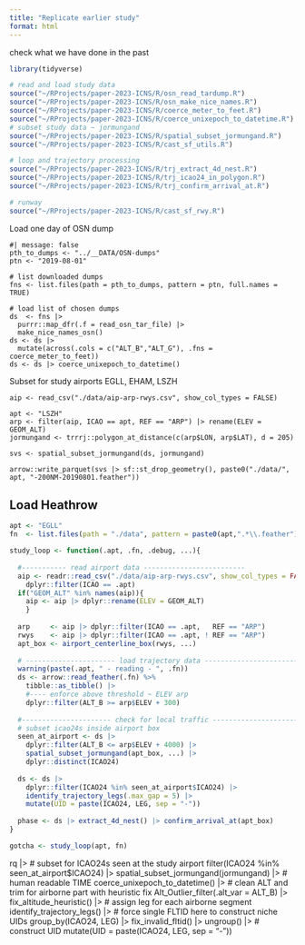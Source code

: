 ```yaml
---
title: "Replicate earlier study"
format: html
---
```


check what we have done in the past

```r
library(tidyverse)

# read and load study data
source("~/RProjects/paper-2023-ICNS/R/osn_read_tardump.R")
source("~/RProjects/paper-2023-ICNS/R/osn_make_nice_names.R")
source("~/RProjects/paper-2023-ICNS/R/coerce_meter_to_feet.R")
source("~/RProjects/paper-2023-ICNS/R/coerce_unixepoch_to_datetime.R")
# subset study data ~ jormungand
source("~/RProjects/paper-2023-ICNS/R/spatial_subset_jormungand.R")
source("~/RProjects/paper-2023-ICNS/R/cast_sf_utils.R")

# loop and trajectory processing
source("~/RProjects/paper-2023-ICNS/R/trj_extract_4d_nest.R")
source("~/RProjects/paper-2023-ICNS/R/trj_icao24_in_polygon.R")
source("~/RProjects/paper-2023-ICNS/R/trj_confirm_arrival_at.R")

# runway 
source("~/RProjects/paper-2023-ICNS/R/cast_sf_rwy.R")
```

Load one day of OSN dump

```{}
#| message: false
pth_to_dumps <- "../__DATA/OSN-dumps"
ptn <- "2019-08-01"

# list downloaded dumps
fns <- list.files(path = pth_to_dumps, pattern = ptn, full.names = TRUE)

# load list of chosen dumps
ds  <- fns |> 
  purrr::map_dfr(.f = read_osn_tar_file) |> 
  make_nice_names_osn()
ds <- ds |> 
  mutate(across(.cols = c("ALT_B","ALT_G"), .fns = coerce_meter_to_feet)) 
ds <- ds |> coerce_unixepoch_to_datetime()
```

Subset for study airports
EGLL, EHAM, LSZH

```{}
aip <- read_csv("./data/aip-arp-rwys.csv", show_col_types = FALSE)

apt <- "LSZH"
arp <- filter(aip, ICAO == apt, REF == "ARP") |> rename(ELEV = GEOM_ALT)
jormungand <- trrrj::polygon_at_distance(c(arp$LON, arp$LAT), d = 205)

svs <- spatial_subset_jormungand(ds, jormungand)

arrow::write_parquet(svs |> sf::st_drop_geometry(), paste0("./data/", apt, "-200NM-20190801.feather"))
```

## Load Heathrow

```r
apt <- "EGLL"
fn  <- list.files(path = "./data", pattern = paste0(apt,".*\\.feather"), full.names = TRUE)
```

```r
study_loop <- function(.apt, .fn, .debug, ...){
  
  #----------- read airport data -------------------------
  aip <- readr::read_csv("./data/aip-arp-rwys.csv", show_col_types = FALSE) |> 
    dplyr::filter(ICAO == .apt)
  if("GEOM_ALT" %in% names(aip)){
    aip <- aip |> dplyr::rename(ELEV = GEOM_ALT)
    }
  
  arp     <- aip |> dplyr::filter(ICAO == .apt,   REF == "ARP")
  rwys    <- aip |> dplyr::filter(ICAO == .apt, ! REF == "ARP")
  apt_box <- airport_centerline_box(rwys, ...) 
  
  # ---------------------- load trajectory data --------------------------------
  warning(paste(.apt, " - reading - ", .fn))
  ds <- arrow::read_feather(.fn) %>% 
    tibble::as_tibble() |> 
    #---- enforce above threshold ~ ELEV arp
    dplyr::filter(ALT_B >= arp$ELEV + 300)
  
  #---------------------- check for local traffic ----------------------------
  # subset icao24s inside airport box
  seen_at_airport <- ds |> 
    dplyr::filter(ALT_B <= arp$ELEV + 4000) |> 
    spatial_subset_jormungand(apt_box, ...) |> 
    dplyr::distinct(ICAO24) 
  
  ds <- ds |> 
    dplyr::filter(ICAO24 %in% seen_at_airport$ICAO24) |> 
    identify_trajectory_legs(.max_gap = 5) |> 
    mutate(UID = paste(ICAO24, LEG, sep = "-")) 
  
  phase <- ds |> extract_4d_nest() |> confirm_arrival_at(apt_box)
}
```

```r
gotcha <- study_loop(apt, fn)
```

rq |> 
  # subset for ICAO24s seen at the study airport
  filter(ICAO24 %in% seen_at_airport$ICAO24) |> 
  spatial_subset_jormungand(jormungand) |> 
  # human readable TIME
  coerce_unixepoch_to_datetime() |>
  # clean ALT and trim for airborne part with heuristic fix
  Alt_Outlier_filter(.alt_var = ALT_B) |> 
  fix_altitude_heuristic() |> 
  # assign leg for each airborne segment
  identify_trajectory_legs() |> 
  # force single FLTID here to construct niche UIDs
  group_by(ICAO24, LEG) |> fix_invalid_fltid() |> ungroup() |> 
  # construct UID
  mutate(UID = paste(ICAO24, LEG, sep = "-")) 


